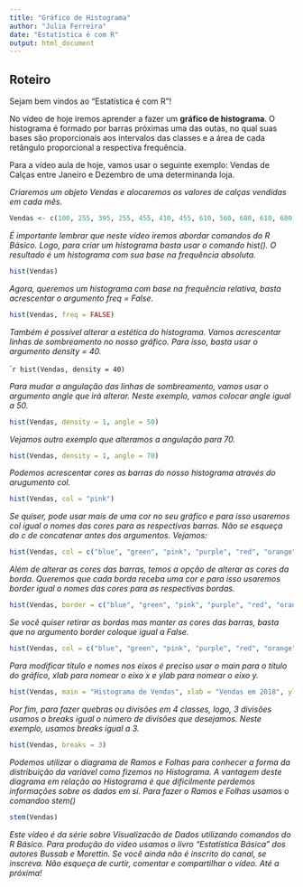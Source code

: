 ---
title: "Gráfico de Histograma"
author: "Julia Ferreira"
date: "Estatística é com R"
output: html_document
---

## Roteiro

Sejam bem vindos ao "Estatística é com R"! 

No vídeo de hoje iremos aprender a fazer um **gráfico de histograma**. O histograma é formado por barras próximas uma das outas, no qual suas bases são proporcionais aos intervalos das classes e a área de cada retângulo proporcional a respectiva frequência. 

Para a vídeo aula de hoje, vamos usar o seguinte exemplo: Vendas de Calças entre Janeiro e Dezembro de uma determinanda loja.

*Criaremos um objeto Vendas e alocaremos os valores de calças vendidas em cada mês.*

```{r Vendas}
Vendas <- c(100, 255, 395, 255, 455, 410, 455, 610, 560, 680, 610, 680)
```

*É importante lembrar que neste vídeo iremos abordar comandos do R Básico. Logo, para criar um histograma basta usar o comando hist(). O resultado é um histograma com sua base na frequência absoluta.*

```{r Hist01}
hist(Vendas)
```

*Agora, queremos um histograma com base na frequência relativa, basta acrescentar o argumento freq = False.*

```{r Hist02}
hist(Vendas, freq = FALSE)
```

*Também é possível alterar a estética do histograma. Vamos acrescentar linhas de sombreamento no nosso gráfico. Para isso, basta usar o argumento density = 40.*

````{r Hist03}
hist(Vendas, density = 40)
```

*Para mudar a angulação das linhas de sombreamento, vamos usar o argumento angle que irá alterar. Neste exemplo, vamos colocar angle igual a 50.*

```{r Hist04}
hist(Vendas, density = 1, angle = 50)
```

*Vejamos outro exemplo que alteramos a angulação para 70.*

```{r Hist05}
hist(Vendas, density = 1, angle = 70)
```

*Podemos acrescentar cores as barras do nosso histograma através do arugumento col.*

```{r Hist06}
hist(Vendas, col = "pink")
```

*Se quiser, pode usar mais de uma cor no seu gráfico e para isso usaremos col igual o nomes das cores para as respectivas barras. Não se esqueça do c de concatenar antes dos argumentos. Vejamos:*

```{r Hist07}
hist(Vendas, col = c("blue", "green", "pink", "purple", "red", "orange"))
```

*Além de alterar as cores das barras, temos a opção de alterar as cores da borda. Queremos que cada borda receba uma cor e para isso usaremos border igual o nomes das cores para as respectivas bordas.*

```{r Hist08}
hist(Vendas, border = c("blue", "green", "pink", "purple", "red", "orange"))
```

*Se você quiser retirar as bordas mas manter as cores das barras, basta que no argumento border coloque igual a False.*

```{r Hist09}
hist(Vendas, col = c("blue", "green", "pink", "purple", "red", "orange"), border = FALSE)
```

*Para modificar título e nomes nos eixos é preciso usar o main para o título do gráfico, xlab para nomear o eixo x e ylab para nomear o eixo y.*

```{r Hist10}
hist(Vendas, main = "Histograma de Vendas", xlab = "Vendas em 2018", ylab = "Frequência")
```

*Por fim, para fazer quebras ou divisões em 4 classes, logo, 3 divisões usamos o breaks igual o número de divisões que desejamos. Neste exemplo, usamos breaks igual a 3.*

```{r Hist11}
hist(Vendas, breaks = 3)
```

*Podemos utilizar o diagrama de Ramos e Folhas para conhecer a forma da distribuição da variável como fizemos no Histograma. A vantagem deste diagrama em relação ao Histograma é que dificilmente perdemos informações sobre os dados em si. Para  fazer o Ramos e Folhas usamos o comandoo stem()*

```{r Hist12}
stem(Vendas)
```

*Este vídeo é da série sobre Visualizacão de Dados utilizando comandos do R Básico. Para produção do vídeo usamos o livro "Estatística Básica" dos autores Bussab e Morettin. Se você ainda não é inscrito do canal, se inscreva. Não esqueça de curtir, comentar e compartilhar o vídeo. Até a próxima! *

